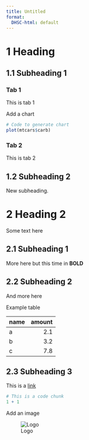 ```yaml
---
title: Untitled
format:
  DHSC-html: default
---
```


# 1 Heading

## 1.1 Subheading 1

::: panel-tabset
### Tab 1

This is tab 1

Add a chart

```r
# Code to generate chart
plot(mtcars$carb)
```

### Tab 2

This is tab 2
:::

## 1.2 Subheading 2

New subheading.


# 2 Heading 2

Some text here

## 2.1 Subheading 1

More here but this time in **BOLD**

## 2.2 Subheading 2

And more here

Example table

| name | amount |
|------|-------:|
| a    |    2.1 |
| b    |    3.2 |
| c    |    7.8 |

## 2.3 Subheading 3

This is a [link](https://www.gov.uk/)

```r
# This is a code chunk
1 + 1
```

Add an image

![Logo](_extensions/DHSC/assets/DHSC_3268_AW.png)
